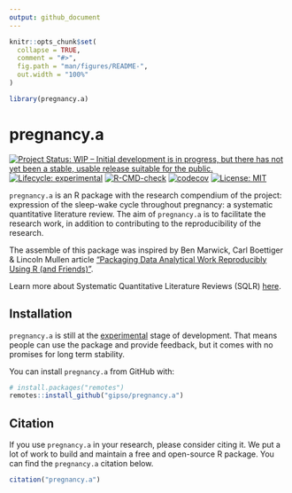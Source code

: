 ```yaml
---
output: github_document
---
```


<!-- README.md is generated from README.Rmd. Please edit that file -->

```r
knitr::opts_chunk$set(
  collapse = TRUE,
  comment = "#>",
  fig.path = "man/figures/README-",
  out.width = "100%"
)

library(pregnancy.a)
```

# pregnancy.a

<!-- badges: start -->
[![Project Status: WIP – Initial development is in progress, but there has not yet been a stable, usable release suitable for the public.](https://www.repostatus.org/badges/latest/wip.svg)](https://www.repostatus.org/#wip)
[![Lifecycle: experimental](https://img.shields.io/badge/lifecycle-experimental-orange.svg)](https://lifecycle.r-lib.org/articles/stages.html#experimental)
[![R-CMD-check](https://github.com/gipso/pregnancy.a/workflows/R-CMD-check/badge.svg)](https://github.com/gipso/pregnancy.a/actions)
[![codecov](https://codecov.io/gh/gipso/pregnancy.a/branch/main/graph/badge.svg)](https://codecov.io/gh/gipso/pregnancy.a)
[![License: MIT](https://img.shields.io/badge/license-MIT-green)](https://choosealicense.com/licenses/mit/)
<!-- badges: end -->

`pregnancy.a` is an R package with the research compendium of the project: expression of the sleep-wake cycle throughout pregnancy: a systematic quantitative literature review. The aim of `pregnancy.a` is to facilitate the research work, in addition to contributing to the reproducibility of the research.

The assemble of this package was inspired by Ben Marwick, Carl Boettiger & Lincoln Mullen article ["Packaging Data Analytical Work Reproducibly Using R (and Friends)"](https://doi.org/10.1080/00031305.2017.1375986).

Learn more about Systematic Quantitative Literature Reviews (SQLR) [here](https://www.griffith.edu.au/griffith-sciences/school-environment-science/research/systematic-quantitative-literature-review).

## Installation

`pregnancy.a` is still at the [experimental](https://lifecycle.r-lib.org/articles/stages.html#experimental) stage of development. That means people can use the package and provide feedback, but it comes with no promises for long term stability.

You can install `pregnancy.a` from GitHub with:

``` r
# install.packages("remotes")
remotes::install_github("gipso/pregnancy.a")
```

## Citation

If you use `pregnancy.a` in your research, please consider citing it. We put a lot of work to build and maintain a free and open-source R package. You can find the `pregnancy.a` citation below.

```r
citation("pregnancy.a")
```

